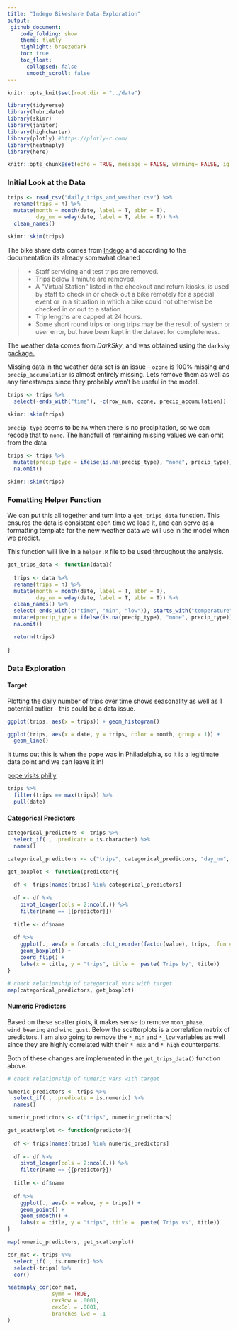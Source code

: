 ```yaml
---
title: "Indego Bikeshare Data Exploration"
output:
 github_document:
    code_folding: show
    theme: flatly
    highlight: breezedark
    toc: true
    toc_float:
      collapsed: false
      smooth_scroll: false
---
```


```r
knitr::opts_knit$set(root.dir = "../data")
```

```r
library(tidyverse)
library(lubridate)
library(skimr)
library(janitor)
library(highcharter)
library(plotly) #https://plotly-r.com/
library(heatmaply)
library(here)

knitr::opts_chunk$set(echo = TRUE, message = FALSE, warning= FALSE, ig.height = 8, fig.width = 10)
```

### Initial Look at the Data

```r

trips <- read_csv("daily_trips_and_weather.csv") %>%
  rename(trips = n) %>%
  mutate(month = month(date, label = T, abbr = T),
         day_nm = wday(date, label = T, abbr = T)) %>%
  clean_names() 

skimr::skim(trips)

```

The bike share data comes from [Indego](https://www.rideindego.com/about/data/) and according to the documentation its already somewhat cleaned

 > * Staff servicing and test trips are removed.
   * Trips below 1 minute are removed. 
   * A “Virtual Station” listed in the checkout and return kiosks, is used by staff to check in or check out a bike remotely for a special event or in a situation
   in which a bike could not otherwise be checked in or out to a station.
   * Trip lengths are capped at 24 hours.
   * Some short round trips or long trips may be the result of system or user error, but have been kept in the dataset for completeness.

The weather data comes from *DarkSky*, and was obtained using the `darksky` [package.](https://github.com/hrbrmstr/darksky)

Missing data in the weather data set is an issue - `ozone` is 100% missing and `precip_accumulation` is almost entirely missing. Lets remove them as well as any timestamps since they probably won't be useful in the model.

```r
trips <- trips %>%
  select(-ends_with("time"), -c(row_num, ozone, precip_accumulation))

skimr::skim(trips)
```

`precip_type` seems to be `NA` when there is no precipitation, so we can recode that to `none`. The handfull of remaining missing values we can omit from the data

```r
trips <- trips %>%
  mutate(precip_type = ifelse(is.na(precip_type), "none", precip_type)) %>%
  na.omit() 

skimr::skim(trips)
```


### Fomatting Helper Function
We can put this all together and turn into a `get_trips_data` function. This ensures the data is consistent each time we load it, and can serve as a formatting template for the new weather data we will use in the model when we predict.

This function will live in a `helper.R` file to be used throughout the analysis.

```r

get_trips_data <- function(data){
  
  trips <- data %>%
  rename(trips = n) %>%
  mutate(month = month(date, label = T, abbr = T),
         day_nm = wday(date, label = T, abbr = T)) %>%
  clean_names() %>%
  select(-ends_with(c("time", "min", "low")), starts_with("temperature"), -c(row_num, ozone, precip_accumulation, wind_bearing, wind_gust, moon_phase)) %>%
  mutate(precip_type = ifelse(is.na(precip_type), "none", precip_type)) %>%
  na.omit()

  return(trips)
  
}

```

### Data Exploration {.tabset .tabset-fade .tabset-pills}

#### Target
Plotting the daily number of trips over time shows seasonality as well as 1 potential outlier - this could be a data issue.

```r

ggplot(trips, aes(x = trips)) + geom_histogram()

ggplot(trips, aes(x = date, y = trips, color = month, group = 1)) + 
  geom_line()

```

It turns out this is when the pope was in Philadelphia, so it is a legitimate data point and we can leave it in!

[pope visits philly](https://www.phillyvoice.com/philadelphias-papal-Sunday/?page=7)

```r
trips %>%
  filter(trips == max(trips)) %>%
  pull(date)
```

#### Categorical Predictors
```r
categorical_predictors <- trips %>% 
  select_if(., .predicate = is.character) %>%
  names() 

categorical_predictors <- c("trips", categorical_predictors, "day_nm", "month")

get_boxplot <- function(predictor){
  
  df <- trips[names(trips) %in% categorical_predictors]
  
  df <- df %>% 
    pivot_longer(cols = 2:ncol(.)) %>%
    filter(name == {{predictor}}) 
  
  title <- df$name
  
  df %>% 
    ggplot(., aes(x = forcats::fct_reorder(factor(value), trips, .fun = median), y = trips)) +
    geom_boxplot() +
    coord_flip() + 
    labs(x = title, y = "trips", title =  paste('Trips by', title))
}

# check relationship of categorical vars with target
map(categorical_predictors, get_boxplot)
```

#### Numeric Predictors

Based on these scatter plots, it makes sense to remove `moon_phase`,  `wind_bearing` and `wind_gust`. Below the scatterplots is a correlation matrix of predictors. I am also going to remove the `*_min` and `*_low` variables as well since they are highly correlated with their `*_max` and `*_high` counterparts.

Both of these changes are implemented in the `get_trips_data()` function above.

```r
# check relationship of numeric vars with target

numeric_predictors <- trips %>% 
  select_if(., .predicate = is.numeric) %>%
  names() 

numeric_predictors <- c("trips", numeric_predictors)

get_scatterplot <- function(predictor){
  
  df <- trips[names(trips) %in% numeric_predictors]
  
  df <- df %>% 
    pivot_longer(cols = 2:ncol(.)) %>%
    filter(name == {{predictor}}) 
  
  title <- df$name
  
  df %>%
    ggplot(., aes(x = value, y = trips)) + 
    geom_point() + 
    geom_smooth() + 
    labs(x = title, y = "trips", title =  paste('Trips vs', title))
}

map(numeric_predictors, get_scatterplot)
```


```r
cor_mat <- trips %>% 
  select_if(., is.numeric) %>%
  select(-trips) %>%
  cor()

heatmaply_cor(cor_mat, 
              symm = TRUE, 
              cexRow = .0001, 
              cexCol = .0001, 
              branches_lwd = .1
) 

```


